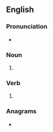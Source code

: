 {{also|Honeys}}
==English==

===Pronunciation===
* {{IPA|/ˈhʌniz/|lang=en}}

===Noun===
{{head|en|noun form}}

# {{plural of|honey|lang=en}}

===Verb===
{{head|en|verb form}}

# {{en-third-person singular of|honey}}

===Anagrams===
* {{anagrams|en|a=ehnosy|Shenoy|yshone}}